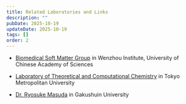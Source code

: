 ```yaml
---
title: Related Laboratories and Links
description: ""
pubDate: 2025-10-19
updateDate: 2025-10-19
tags: []
order: 2
---
```


- [Biomedical Soft Matter Group](http://biosoft.world.coocan.jp/) in Wenzhou Institute, University of Chinese Academy of Sciences

- [Laboratory of Theoretical and Computational Chemistry](https://www.comp.tmu.ac.jp/theochem/home/home.html) in Tokyo Metropolitan University

- [Dr. Ryosuke Masuda](https://ryosukemasuda-phd.localinfo.jp) in Gakushuin University
